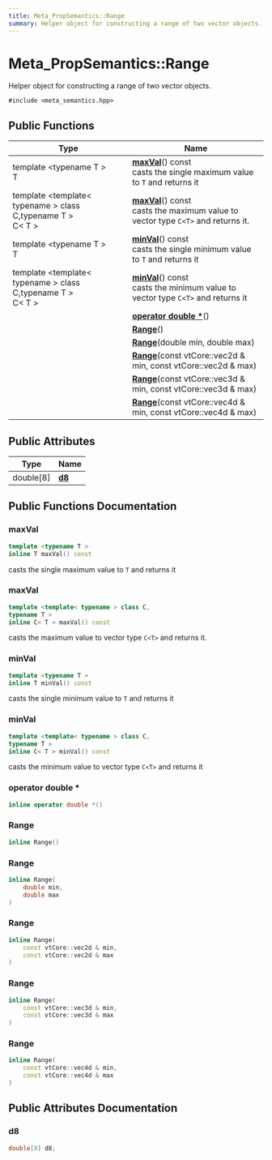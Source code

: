 ```yaml
---
title: Meta_PropSemantics::Range
summary: Helper object for constructing a range of two vector objects. 
---
```


# Meta_PropSemantics::Range

Helper object for constructing a range of two vector objects. 

`#include <meta_semantics.hpp>`

## Public Functions

| Type           | Name           |
| -------------- | -------------- |
| template <typename T \> <br />T | **[maxVal](#maxval)**() const<br />casts the single maximum value to `T` and returns it  |
| template <template< typename > class C,typename T \> <br />C< T > | **[maxVal](#maxval)**() const<br />casts the maximum value to vector type `C<T>` and returns it.  |
| template <typename T \> <br />T | **[minVal](#minval)**() const<br />casts the single minimum value to `T` and returns it  |
| template <template< typename > class C,typename T \> <br />C< T > | **[minVal](#minval)**() const<br />casts the minimum value to vector type `C<T>` and returns it  |
| | **[operator double *](#operator-double-*)**() |
| | **[Range](#range)**() |
| | **[Range](#range)**(double min, double max) |
| | **[Range](#range)**(const vtCore::vec2d & min, const vtCore::vec2d & max) |
| | **[Range](#range)**(const vtCore::vec3d & min, const vtCore::vec3d & max) |
| | **[Range](#range)**(const vtCore::vec4d & min, const vtCore::vec4d & max) |

## Public Attributes

| Type           | Name           |
| -------------- | -------------- |
| double[8] | **[d8](#d8)**  |

## Public Functions Documentation

### maxVal

```cpp
template <typename T >
inline T maxVal() const
```

casts the single maximum value to `T` and returns it 

### maxVal

```cpp
template <template< typename > class C,
typename T >
inline C< T > maxVal() const
```

casts the maximum value to vector type `C<T>` and returns it. 

### minVal

```cpp
template <typename T >
inline T minVal() const
```

casts the single minimum value to `T` and returns it 

### minVal

```cpp
template <template< typename > class C,
typename T >
inline C< T > minVal() const
```

casts the minimum value to vector type `C<T>` and returns it 

### operator double *

```cpp
inline operator double *()
```

### Range

```cpp
inline Range()
```

### Range

```cpp
inline Range(
    double min,
    double max
)
```

### Range

```cpp
inline Range(
    const vtCore::vec2d & min,
    const vtCore::vec2d & max
)
```

### Range

```cpp
inline Range(
    const vtCore::vec3d & min,
    const vtCore::vec3d & max
)
```

### Range

```cpp
inline Range(
    const vtCore::vec4d & min,
    const vtCore::vec4d & max
)
```

## Public Attributes Documentation

### d8

```cpp
double[8] d8;
```
